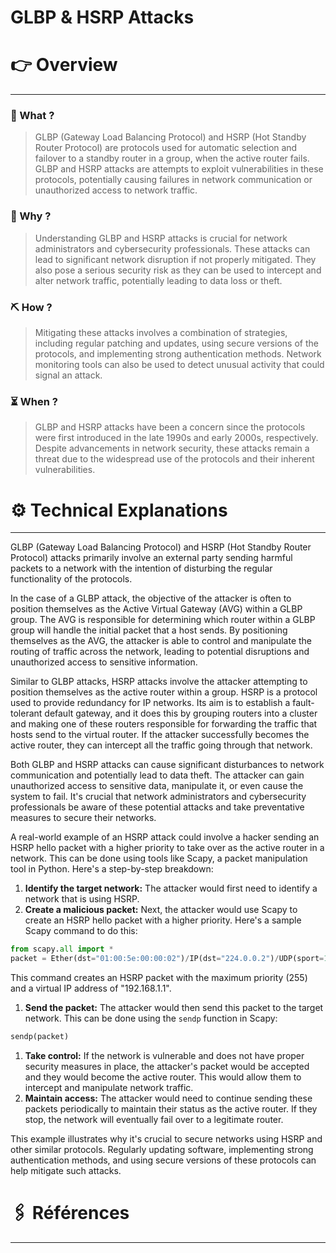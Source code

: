 # GLBP & HSRP Attacks


# 👉 Overview

---

### 👀 What ?

> GLBP (Gateway Load Balancing Protocol) and HSRP (Hot Standby Router Protocol) are protocols used for automatic selection and failover to a standby router in a group, when the active router fails. GLBP and HSRP attacks are attempts to exploit vulnerabilities in these protocols, potentially causing failures in network communication or unauthorized access to network traffic.
> 

### 🧐 Why ?

> Understanding GLBP and HSRP attacks is crucial for network administrators and cybersecurity professionals. These attacks can lead to significant network disruption if not properly mitigated. They also pose a serious security risk as they can be used to intercept and alter network traffic, potentially leading to data loss or theft.
> 

### ⛏️ How ?

> Mitigating these attacks involves a combination of strategies, including regular patching and updates, using secure versions of the protocols, and implementing strong authentication methods. Network monitoring tools can also be used to detect unusual activity that could signal an attack.
> 

### ⏳ When ?

> GLBP and HSRP attacks have been a concern since the protocols were first introduced in the late 1990s and early 2000s, respectively. Despite advancements in network security, these attacks remain a threat due to the widespread use of the protocols and their inherent vulnerabilities.
> 

# ⚙️ Technical Explanations

---

GLBP (Gateway Load Balancing Protocol) and HSRP (Hot Standby Router Protocol) attacks primarily involve an external party sending harmful packets to a network with the intention of disturbing the regular functionality of the protocols.

In the case of a GLBP attack, the objective of the attacker is often to position themselves as the Active Virtual Gateway (AVG) within a GLBP group. The AVG is responsible for determining which router within a GLBP group will handle the initial packet that a host sends. By positioning themselves as the AVG, the attacker is able to control and manipulate the routing of traffic across the network, leading to potential disruptions and unauthorized access to sensitive information.

Similar to GLBP attacks, HSRP attacks involve the attacker attempting to position themselves as the active router within a group. HSRP is a protocol used to provide redundancy for IP networks. Its aim is to establish a fault-tolerant default gateway, and it does this by grouping routers into a cluster and making one of these routers responsible for forwarding the traffic that hosts send to the virtual router. If the attacker successfully becomes the active router, they can intercept all the traffic going through that network.

Both GLBP and HSRP attacks can cause significant disturbances to network communication and potentially lead to data theft. The attacker can gain unauthorized access to sensitive data, manipulate it, or even cause the system to fail. It's crucial that network administrators and cybersecurity professionals be aware of these potential attacks and take preventative measures to secure their networks.

A real-world example of an HSRP attack could involve a hacker sending an HSRP hello packet with a higher priority to take over as the active router in a network. This can be done using tools like Scapy, a packet manipulation tool in Python. Here's a step-by-step breakdown:

1. **Identify the target network:** The attacker would first need to identify a network that is using HSRP.
2. **Create a malicious packet:** Next, the attacker would use Scapy to create an HSRP hello packet with a higher priority. Here's a sample Scapy command to do this:

```python
from scapy.all import *
packet = Ether(dst="01:00:5e:00:00:02")/IP(dst="224.0.0.2")/UDP(sport=1985, dport=1985)/HSRP(priority=255, virtualIP="192.168.1.1")

```

This command creates an HSRP packet with the maximum priority (255) and a virtual IP address of "192.168.1.1".

1. **Send the packet:** The attacker would then send this packet to the target network. This can be done using the `sendp` function in Scapy:

```python
sendp(packet)

```

1. **Take control:** If the network is vulnerable and does not have proper security measures in place, the attacker's packet would be accepted and they would become the active router. This would allow them to intercept and manipulate network traffic.
2. **Maintain access:** The attacker would need to continue sending these packets periodically to maintain their status as the active router. If they stop, the network will eventually fail over to a legitimate router.

This example illustrates why it's crucial to secure networks using HSRP and other similar protocols. Regularly updating software, implementing strong authentication methods, and using secure versions of these protocols can help mitigate such attacks.

# 🖇️ Références

---